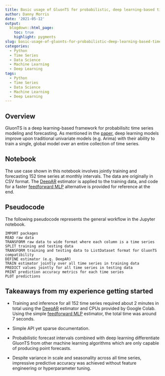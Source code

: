 ```yaml
---
title: Basic usage of GluonTS for probabilistic, deep learning-based time series forecasting
author: Danny Morris
date: '2021-05-12'
output: 
  blogdown::html_page:
    toc: true
    highlight: pygments
slug: basic-usage-of-gluonts-for-probabilistic-deep-learning-based-time-series-forecasting
categories:
  - Python
  - Time Series
  - Data Science
  - Machine Learning
  - Deep Learning
tags:
  - Python
  - Time Series
  - Data Science
  - Machine Learning
  - Deep Learning
---
```


## Overview

GluonTS is a deep learning-based framework for probabilisitc time series modeling and forecasting. As mentioned in the [paper](https://arxiv.org/pdf/1906.05264.pdf), deep learning models improve upon traditional univariate models (e.g. Arima) with their ability to train a single, global model over an entire collection of time series. 

## Notebook

The use case shown in this notebook involves jointly training and forecasting 152 time series at monthly intervals. The data are originally in CSV format. 
The [DeepAR](https://arxiv.org/pdf/1704.04110.pdf) estimator is applied to the training data, and code for a faster [feedforward MLP](https://ts.gluon.ai/api/gluonts/gluonts.model.simple_feedforward.html) alternative is provided for reference at the end.

<script src="https://gist.github.com/dannymorris/49af9fa607552ab5da9813d0dce8c9ac.js"></script>

## Pseudocode

The following pseudocode represents the general workflow in the Jupyter notebook.

```
IMPORT packages
READ raw data
TRANSFORM raw data to wide format where each column is a time series
SPLIT training and testing data
TRANSFORM training and testing data to ListDataset format for GluonTS compatibility
DEFINE estimator (e.g. DeepAR)
TRAIN estimator jointly over all time series in training data
PREDICT values jointly for all time series in testing data
PRINT prediction accuracy metrics for each time series
PLOT predictions
```

## Takeaways from my experience getting started

- Training and inference for all 152 time series required about 2 minutes in total using the [DeepAR](https://ts.gluon.ai/api/gluonts/gluonts.model.deepar.html) estimator and CPUs provided by Google Colab. Using the simple [feedforward MLP](https://ts.gluon.ai/api/gluonts/gluonts.model.simple_feedforward.html) estimator, the total time was around 7 seconds.

- Simple API yet sparse documentation.

- Probabilistic forecast intervals combined with deep learning differentiate GluonTS from other machine learning algorithms which are only capable of producing point forecasts.

- Despite variance in scale and seasonality across all time series, impressive predictive accuracy was achieved without feature engineering or hyperparameter tuning.